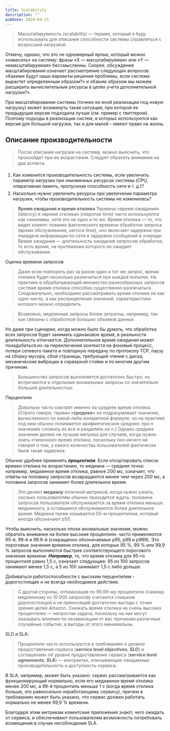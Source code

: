 ```yaml
---
title: Scalability
description: ""
pubDate: 2024-04-13
---
```


> Масштабируемость (scalability) — термин, который я буду использовать для описания способности системы справляться с возросшей нагрузкой. 

Отмечу, однако, что это не одномерный ярлык, который можно «навесить» на систему: фразы «X — масштабируемая» или «Y — немасштабируемая» бессмысленны. Скорее, обсуждение масштабирования означает рассмотрение следующих вопросов: «Какими будут наши варианты решения проблемы, если система вырастет определенным образом?» и «Каким образом мы можем расширить вычислительные ресурсы в целях учета дополнительной нагрузки?».

При масштабировании системы (точнее ее иной реализации под новую нагрузку) может возникнуть такая ситуация, при которой ее предыдущая версия подходила лучше (см. пример с твиттером). Поэтому подходы в реализации систем, в которых используются как версия для большой нагрузки, так и для малой - имеют право на жизнь.

## Описание производительности

> После описания нагрузки на систему, можно выяснить, что произойдет при ее возрастании. Следует обратить внимание на два аспекта.

1. Как изменится производительность системы, если увеличить параметр нагрузки при неизменных ресурсах системы (CPU, оперативная память, пропускная способность сети и т. д.)?

2. Насколько нужно увеличить ресурсы при увеличении параметра нагрузки, чтобы производительность системы не изменилась?

> **Время ожидания и время отклика**
Термины «время ожидания» (latency) и «время отклика» (response time)
часто используются как синонимы, хотя это не одно и то же. Время отклика — то, что видит клиент: помимо фактического времени обработки запроса (время обслуживания, service time), оно включает задержки при передаче информации по сети и задержки сообщений в очереди. Время ожидания — длительность ожидания запросом обработки, то есть время, на протяжении которого он ожидает обслуживания.
> 

Оценка времени запросов

> Даже если повторять раз за разом один и тот же запрос, время отклика будет несколько различаться при каждой попытке. На практике в обрабатывающей множество разнообразных запросов системе время отклика способно существенно различаться. Следовательно, необходимо рассматривать время отклика не как одно число, а как распределение значений, характеристики которого можно определить.


> Возможно, медленные запросы более затратны, например, так как связаны с обработкой больших объемов данных.

Но даже при сценарии, когда можно было бы думать, что обработка всех запросов будет занимать одинаковое время, в реальности длительность отличается. Дополнительное время ожидания может понадобиться из-за переключения контекста на фоновый процесс, потери сетевого пакета и повторную передачу по протоколу TCP, паузу на сборку мусора, сбой страницы, требующий чтения с диска, механические вибрации в серверной стойке и по многим другим причинам.

> Большинство запросов выполняется достаточно быстро, но встречаются и отдельные аномальные запросы со значительно большей длительностью.
> 

Перцентили

> Довольно часто смотрят именно на среднее время отклика. (Строго говоря, термин «**среднее**» не подразумевает значения, вычисленного по какой-либо конкретной формуле, но на практике под ним обычно понимается арифметическое среднее: при n значениях сложить их все и разделить на n.) Однако среднее значение далеко не лучшая метрика для случаев, когда нужно знать «типичное» время отклика, поскольку оно ничего не говорит о том, у какого количества пользователей фактически была такая задержка.

Обычно удобнее применять ***процентили***. Если отсортировать список времен отклика по возрастанию, то медиана — средняя точка: например, медианное время отклика, равное 200 мс, означает, что ответы на половину запросов возвращаются менее чем через 200 мс, а половина запросов занимает более длительное время.

> Это делает **медиану** отличной метрикой, когда нужно узнать, сколько пользователям обычно приходится ждать: половина запросов пользователя обслуживается за время отклика меньше медианного, а оставшиеся обслуживаются более длительное время. Медиана также называется 50-м процентилем, который иногда обозначают p50. 

Чтобы выяснить, насколько плохи аномальные значения, можно обратить внимание на более высокие процентили: часто применяются 95-й, 99-й и 99.9-й (сокращенно обозначаемые p95, p99 и p999). Это пороговые значения времени отклика, для которых 95 %, 99 % или 99,9 % запросов выполняются быстрее соответствующего порогового значения времени. ***Например***, то, что время отклика для 95-го процентиля равно 1,5 с, означает следующее: 95 из 100 запросов занимают менее 1,5 с, а 5 из 100 занимают 1,5 с либо дольше.

Добиваться работоспособности с высоким перцентилем - дорогостоящее и не всегда необходимое действие.

> С другой стороны, оптимизация по 99.99-му процентилю (самому медленному из 10 000 запросов) считается слишком дорогостоящей и не приносящей достаточно выгоды с точки зрения целей Amazon. Снижать время отклика на очень высоких процентилях — непростая задача, поскольку на них могут оказывать влияние по независящим от вас причинам различные случайные события, а выгоды от этого минимальны.

SLO и SLA:

> Процентили часто используются в требованиях к уровню предоставления сервиса (**service level objectives**, ***SLO***) и соглашениях об уровне предоставления сервиса (**service level agreements**, ***SLA***) — контрактах, описывающих ожидаемые производительность и доступность сервиса. 

В SLA, например, может быть указано: сервис рассматривается как функционирующий нормально, если его медианное время отклика менее 200 мс, а 99-й процентиль меньше 1 с (когда время отклика больше, это равносильно неработающему сервису), причем в требованиях может быть указано, что сервис должен работать нормально не менее 99,9 % времени.

Благодаря этим метрикам клиентские приложения знают, чего ожидать от сервиса, и обеспечивают пользователям возможность потребовать возмещения в случае несоблюдения SLA.
